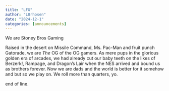 ```yaml
---
title: "LFG"
author: "L8rhosen"
date: "2024-12-1"
categories: [announcements]
---
```


We are Stoney Bros Gaming

<!-- ![](thumbnail.jpg) -->
<!-- Left this to show how to add a picutre -->

Raised in the desert on Missile Command, Ms. Pac-Man and fruit punch Gatorade, we are *The* OG of the OG gamers. As mere pups in the glorious golden era of arcades, we had already cut our baby teeth on the likes of Berzerk!, Rampage, and Dragon's Lair when the NES arrived and bound us as brothers forever. Now we are dads and the world is better for it somehow and but so we play on. We roll more than quarters, yo.

end of line.